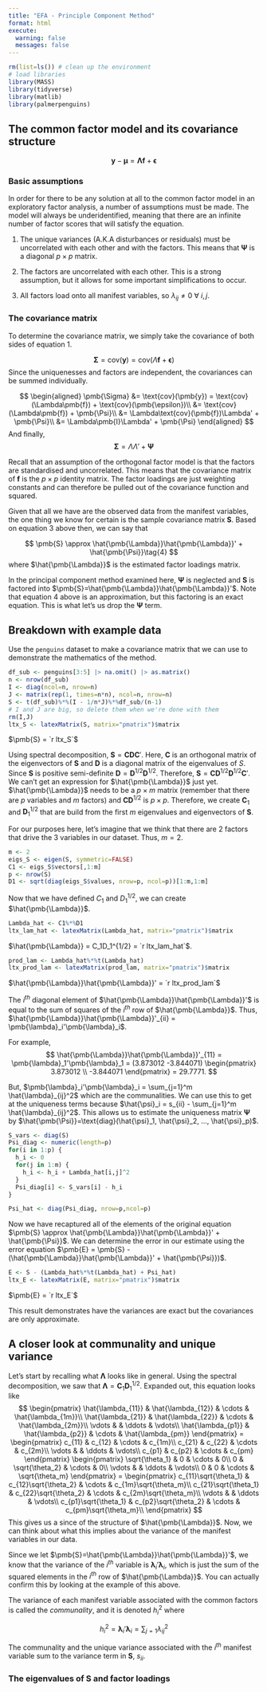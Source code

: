 ---
title: "EFA - Principle Component Method"
format: html
execute: 
  warning: false
  messages: false
---

```{r initial setup}
rm(list=ls()) # clean up the environment
# load libraries
library(MASS)
library(tidyverse)
library(matlib)
library(palmerpenguins)
```
## The common factor model and its covariance structure

$$
\pmb{y} - \pmb{\mu} = \pmb{\Lambda}\pmb{f} + \pmb{\epsilon}\tag{1}
$$

### Basic assumptions
In order for there to be any solution at all to the common factor model in an
exploratory factor analysis, a number of assumptions must be made. The model 
will always be underidentified, meaning that there are an infinite number of
factor scores that will satisfy the equation.

1) The unique variances (A.K.A disturbances or residuals) must be uncorrelated
with each other and with the factors. This means that $\pmb{\Psi}$ is a 
diagonal $p\times p$ matrix.

2) The factors are uncorrelated with each other. This is a strong assumption, 
but it allows for some important simplifications to occur.

3) All factors load onto all manifest variables, so 
$\lambda_{ij}\neq 0\text{ }\forall\text{ }i,j$.

### The covariance matrix
To determine the covariance matrix, we simply take the covariance of both sides
of equation 1.

$$
\pmb{\Sigma} = \text{cov}(\pmb{y}) = \text{cov}(\Lambda\pmb{f} + \pmb{\epsilon})\tag{2}
$$
Since the uniquenesses and factors are independent, the covariances can be 
summed individually.

$$
\begin{aligned}
\pmb{\Sigma} &= \text{cov}(\pmb{y}) = \text{cov}(\Lambda\pmb{f}) + \text{cov}(\pmb{\epsilon})\\
&= \text{cov}(\Lambda\pmb{f}) + \pmb{\Psi}\\
&= \Lambda\text{cov}(\pmb{f})\Lambda' + \pmb{\Psi}\\
&= \Lambda\pmb{I}\Lambda' + \pmb{\Psi}
\end{aligned}
$$
And finally,
$$
\pmb{\Sigma} = \Lambda\Lambda' + \pmb{\Psi}\tag{3}
$$

Recall that an assumption of the orthogonal factor model is that the factors are
standardised and uncorrelated. This means that the covariance matrix of 
$\pmb{f}$ is the $p \times p$ identity matrix. The factor loadings are just 
weighting constants and can therefore be pulled out of the covariance function
and squared.

Given that all we have are the observed data from the manifest variables, the
one thing we know for certain is the sample covariance matrix $\pmb{S}$. Based 
on equation 3 above then, we can say that

$$
\pmb{S} \approx \hat{\pmb{\Lambda}}\hat{\pmb{\Lambda}}' + \hat{\pmb{\Psi}}\tag{4}
$$
where $\hat{\pmb{\Lambda}}$ is the estimated factor loadings matrix.

In the principal component method examined here, $\pmb{\Psi}$ is neglected and
$\pmb{S}$ is factored into $\pmb{S}=\hat{\pmb{\Lambda}}\hat{\pmb{\Lambda}}'$. Note that 
equation 4 above is an approximation, but this factoring is an exact equation.
This is what let's us drop the $\pmb{\Psi}$ term.

## Breakdown with example data
Use the `penguins` dataset to make a covariance matrix that we can use to 
demonstrate the mathematics of the method.

```{r}
df_sub <- penguins[3:5] |> na.omit() |> as.matrix()
n <- nrow(df_sub)
I <- diag(ncol=n, nrow=n)
J <- matrix(rep(1, times=n*n), ncol=n, nrow=n)
S <- t(df_sub)%*%(I - 1/n*J)%*%df_sub/(n-1)
# I and J are big, so delete them when we're done with them
rm(I,J)
ltx_S <- latexMatrix(S, matrix="pmatrix")$matrix
```

$\pmb{S} = `r ltx_S`$

Using spectral decomposition, $\pmb{S} = \pmb{C}\pmb{D}\pmb{C}'$. Here, 
$\pmb{C}$ is an orthogonal matrix of the eigenvectors of $\pmb{S}$ and $\pmb{D}$
is a diagonal matrix of the eigenvalues of $S$. Since $\pmb{S}$ is positive 
semi-definite $\pmb{D} = \pmb{D}^{1/2}\pmb{D}^{1/2}$. Therefore,
$\pmb{S} = \pmb{C}\pmb{D}^{1/2}\pmb{D}^{1/2}\pmb{C}'$. We can't get an 
expression for $\hat{\pmb{\Lambda}}$ just yet. $\hat{\pmb{\Lambda}}$ needs to be
a $p\times m$ matrix (remember that there are $p$ variables and $m$ factors) and
$\pmb{C}\pmb{D}^{1/2}$ is $p\times p$. Therefore, we create $\pmb{C}_1$ and 
$\pmb{D}_1^{1/2}$ that are build from the first $m$ eigenvalues and eigenvectors
of $\pmb{S}$.

For our purposes here, let's imagine that we think that there are 2 factors that
drive the 3 variables in our dataset. Thus, $m=2$.

```{r}
m <- 2
eigs_S <- eigen(S, symmetric=FALSE)
C1 <- eigs_S$vectors[,1:m]
p <- nrow(S)
D1 <- sqrt(diag(eigs_S$values, nrow=p, ncol=p))[1:m,1:m]
```

Now that we have defined $C_1$ and $D_1^{1/2}$, we can create 
$\hat{\pmb{\Lambda}}$.

```{r}
Lambda_hat <- C1%*%D1
ltx_lam_hat <- latexMatrix(Lambda_hat, matrix="pmatrix")$matrix
```

$\hat{\pmb{\Lambda}} = C_1D_1^{1/2} = `r ltx_lam_hat`$.

```{r}
prod_lam <- Lambda_hat%*%t(Lambda_hat)
ltx_prod_lam <- latexMatrix(prod_lam, matrix="pmatrix")$matrix
```

$\hat{\pmb{\Lambda}}\hat{\pmb{\Lambda}}' = `r ltx_prod_lam`$

The $i^{th}$ diagonal element of $\hat{\pmb{\Lambda}}\hat{\pmb{\Lambda}}'$ is
equal to the sum of squares of the $i^{th}$ row of $\hat{\pmb{\Lambda}}$. Thus,
$\hat{\pmb{\Lambda}}\hat{\pmb{\Lambda}}'_{ii} = \pmb{\lambda}_i'\pmb{\lambda}_i$.

For example, 
$$
\hat{\pmb{\Lambda}}\hat{\pmb{\Lambda}}'_{11} = \pmb{\lambda}_1'\pmb{\lambda}_1 = (3.873012 -3.844071)
\begin{pmatrix}
3.873012 \\
-3.844071
\end{pmatrix} = 29.7771.
$$

But, $\pmb{\lambda}_i'\pmb{\lambda}_i = \sum_{j=1}^m \hat{\lambda}_{ij}^2$ which
are the communalities. We can use this to get at the uniqueness terms because
$\hat{\psi}_i = s_{ii} - \sum_{j=1}^m \hat{\lambda}_{ij}^2$. This allows us to
estimate the uniqueness matrix $\pmb{\Psi}$ by 
$\hat{\pmb{\Psi}}=\text{diag}(\hat{\psi}_1, \hat{\psi}_2, ..., \hat{\psi}_p)$.

```{r}
S_vars <- diag(S)
Psi_diag <- numeric(length=p)
for(i in 1:p) {
  h_i <- 0
  for(j in 1:m) {
    h_i <- h_i + Lambda_hat[i,j]^2
  }
  Psi_diag[i] <- S_vars[i] - h_i
}

Psi_hat <- diag(Psi_diag, nrow=p,ncol=p)
```
Now we have recaptured all of the elements of the original equation 
$\pmb{S} \approx \hat{\pmb{\Lambda}}\hat{\pmb{\Lambda}}' + \hat{\pmb{\Psi}}$. We
can determine the error in our estimate using the error equation 
$\pmb{E} = \pmb{S} - (\hat{\pmb{\Lambda}}\hat{\pmb{\Lambda}}' + \hat{\pmb{\Psi}})$.

```{r}
E <- S - (Lambda_hat%*%t(Lambda_hat) + Psi_hat)
ltx_E <- latexMatrix(E, matrix="pmatrix")$matrix
```

$\pmb{E} = `r ltx_E`$

This result demonstrates have the variances are exact but the covariances are
only approximate.

## A closer look at communality and unique variance
Let's start by recalling what $\pmb{\Lambda}$ looks like in general. Using the
spectral decomposition, we saw that $\pmb{\Lambda}=\pmb{C}_1\pmb{D}_1^{1/2}$.
Expanded out, this equation looks like
$$
\begin{pmatrix}
\hat{\lambda_{11}} & \hat{\lambda_{12}} & \cdots & \hat{\lambda_{1m}}\\
\hat{\lambda_{21}} & \hat{\lambda_{22}} & \cdots & \hat{\lambda_{2m}}\\
\vdots & & \ddots & \vdots\\
\hat{\lambda_{p1}} & \hat{\lambda_{p2}} & \cdots & \hat{\lambda_{pm}}
\end{pmatrix} = 
\begin{pmatrix}
c_{11} & c_{12} & \cdots & c_{1m}\\
c_{21} & c_{22} & \cdots & c_{2m}\\
\vdots & & \ddots & \vdots\\
c_{p1} & c_{p2} & \cdots & c_{pm}
\end{pmatrix}
\begin{pmatrix}
\sqrt{\theta_1} & 0 & \cdots & 0\\
0 & \sqrt{\theta_2} & \cdots & 0\\
\vdots & & \ddots & \vdots\\
0 & 0 & \cdots & \sqrt{\theta_m}
\end{pmatrix} = 
\begin{pmatrix}
c_{11}\sqrt{\theta_1} & c_{12}\sqrt{\theta_2} & \cdots & c_{1m}\sqrt{\theta_m}\\
c_{21}\sqrt{\theta_1} & c_{22}\sqrt{\theta_2} & \cdots & c_{2m}\sqrt{\theta_m}\\
\vdots & & \ddots & \vdots\\
c_{p1}\sqrt{\theta_1} & c_{p2}\sqrt{\theta_2} & \cdots & c_{pm}\sqrt{\theta_m}\\
\end{pmatrix}
$$
This gives us a since of the structure of $\hat{\pmb{\Lambda}}$. Now, we can think 
about what this implies about the variance of the manifest variables in our 
data.

Since we let $\pmb{S}=\hat{\pmb{\Lambda}}\hat{\pmb{\Lambda}}'$, we know that the
variance of the $i^{th}$ variable is $\pmb{\lambda}_i'\pmb{\lambda}_i$, which is
just the sum of the squared elements in the $i^{th}$ row of 
$\hat{\pmb{\Lambda}}$. You can actually confirm this by looking at the example 
of this above.

The variance of each manifest variable associated with the common factors is
called the *communality*, and it is denoted $h_i^2$ where

$$
h_i^2 = \pmb{\lambda}_i'\pmb{\lambda}_i = \sum_{j=1}\lambda_{ij}^2\tag{5}
$$

The communality and the unique variance associated with the $i^{th}$ manifest
variable sum to the variance term in $\pmb{S}$, $s_{ii}$.

### The eigenvalues of $\pmb{S}$ and factor loadings


